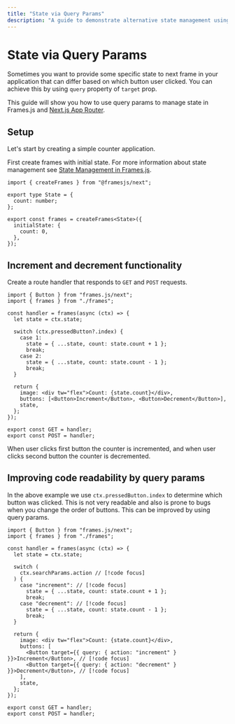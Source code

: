 ```yaml
---
title: "State via Query Params"
description: "A guide to demonstrate alternative state management using query params"
---
```



# State via Query Params

<StackblitzLink
  entrypointFile="app/examples/state-via-query-params/page.tsx"
  browserPath="/examples/state-via-query-params"
/>

Sometimes you want to provide some specific state to next frame in your application that can differ based on which button user clicked. You can achieve this by using `query` property of `target` prop.

This guide will show you how to use query params to manage state in Frames.js and [Next.js App Router](/reference/core/next).

## Setup

Let's start by creating a simple counter application.

First create frames with initial state. For more information about state management see [State Management in Frames.js](/guides/state-management).

```tsx [app/frames/frames.ts]
import { createFrames } from "@framesjs/next";

export type State = {
  count: number;
};

export const frames = createFrames<State>({
  initialState: {
    count: 0,
  },
});
```

## Increment and decrement functionality

Create a route handler that responds to `GET` and `POST` requests.

```tsx [app/frames/route.tsx]
import { Button } from "frames.js/next";
import { frames } from "./frames";

const handler = frames(async (ctx) => {
  let state = ctx.state;

  switch (ctx.pressedButton?.index) {
    case 1:
      state = { ...state, count: state.count + 1 };
      break;
    case 2:
      state = { ...state, count: state.count - 1 };
      break;
  }

  return {
    image: <div tw="flex">Count: {state.count}</div>,
    buttons: [<Button>Increment</Button>, <Button>Decrement</Button>],
    state,
  };
});

export const GET = handler;
export const POST = handler;
```

When user clicks first button the counter is incremented, and when user clicks second button the counter is decremented.

## Improving code readability by query params

In the above example we use `ctx.pressedButton.index` to determine which button was clicked. This is not very readable and also is prone to bugs when you change the order of buttons. This can be improved by using query params.

```tsx [app/frames/route.tsx]
import { Button } from "frames.js/next";
import { frames } from "./frames";

const handler = frames(async (ctx) => {
  let state = ctx.state;

  switch (
    ctx.searchParams.action // [!code focus]
  ) {
    case "increment": // [!code focus]
      state = { ...state, count: state.count + 1 };
      break;
    case "decrement": // [!code focus]
      state = { ...state, count: state.count - 1 };
      break;
  }

  return {
    image: <div tw="flex">Count: {state.count}</div>,
    buttons: [
      <Button target={{ query: { action: "increment" } }}>Increment</Button>, // [!code focus]
      <Button target={{ query: { action: "decrement" } }}>Decrement</Button>, // [!code focus]
    ],
    state,
  };
});

export const GET = handler;
export const POST = handler;
```
